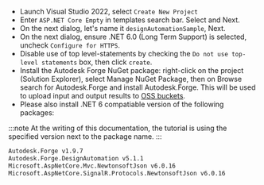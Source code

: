 
- Launch Visual Studio 2022, select `Create New Project`
- Enter `ASP.NET Core Empty` in templates search bar. Select and Next.
- On the next dialog, let's name it `designAutomationSample`, Next.
- On the next dialog, ensure .NET 6.0 (Long Term Support) is selected, uncheck `Configure for HTTPS`.
- Disable use of top level-statements by checking the `Do not use top-level statements` box, then click `create`.
- Install the Autodesk Forge NuGet package: right-click on the project (Solution Explorer), select Manage NuGet Package, then on Browse search for Autodesk.Forge and install Autodesk.Forge. This will be used to upload input and output results to [OSS buckets](https://aps.autodesk.com/en/docs/data/v2/developers_guide/basics/).
- Please also install .NET 6 compatiable version of the following packages: 

:::note
At the writing of this documentation, the tutorial is using the specified version next to the package name.
:::

```bash
Autodesk.Forge v1.9.7
Autodesk.Forge.DesignAutomation v5.1.1
Microsoft.AspNetCore.Mvc.NewtonsoftJson v6.0.16
Microsoft.AspNetCore.SignalR.Protocols.NewtonsoftJson v6.0.16
```

<ResponsiveVideo src={PreviewUrl} />

